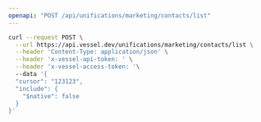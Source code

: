 ```yaml
---
openapi: "POST /api/unifications/marketing/contacts/list"
---
```


<RequestExample>

```bash Request
curl --request POST \
  --url https://api.vessel.dev/unifications/marketing/contacts/list \
  --header 'Content-Type: application/json' \
  --header 'x-vessel-api-token: ' \
  --header 'x-vessel-access-token: '\ 
  --data '{
  "cursor": "123123",
  "include": {
    "$native": false
  }
}'
```

</RequestExample>


      